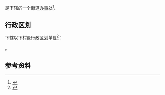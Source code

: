 {{中国乡级行政区|33/03/81/005/000}}

'''{{PAGENAMEBASE}}'''是{{PRC admin/fullname|33/03/81/005/000|3}}下辖的一个[[街道办事处|街道办事处]]<ref>{{PRC admin/ref sgc|{{PRC admin/parent|33/03/81/005/000}}}}</ref>。

== 行政区划 ==
{{PAGENAMEBASE}}下辖以下村级行政区划单位<ref>{{PRC admin/ref sgc|33/03/81/005/000}}</ref>：

{{PRC admin/children|33/03/81/005/000}}。

== 参考资料 ==
{{reflist}}

{{浙江行政区划小作品}}
{{PRC admin/navcat|33/03/81/005/000}}
